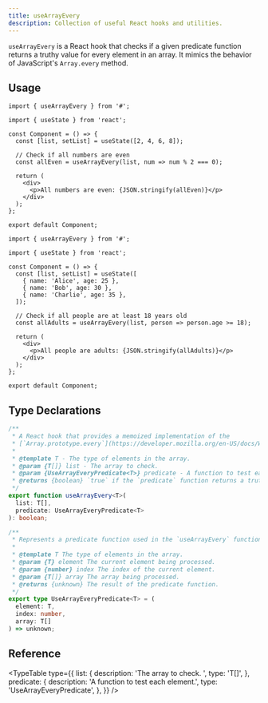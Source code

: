 ```yaml
---
title: useArrayEvery
description: Collection of useful React hooks and utilities.
---
```


`useArrayEvery` is a React hook that checks if a given predicate function returns a truthy value for every element in an array. It mimics the behavior of JavaScript's `Array.every` method.

## Usage

```tsx
import { useArrayEvery } from '#';

import { useState } from 'react';

const Component = () => {
  const [list, setList] = useState([2, 4, 6, 8]);

  // Check if all numbers are even
  const allEven = useArrayEvery(list, num => num % 2 === 0);

  return (
    <div>
      <p>All numbers are even: {JSON.stringify(allEven)}</p>
    </div>
  );
};

export default Component;
```

```tsx
import { useArrayEvery } from '#';

import { useState } from 'react';

const Component = () => {
  const [list, setList] = useState([
    { name: 'Alice', age: 25 },
    { name: 'Bob', age: 30 },
    { name: 'Charlie', age: 35 },
  ]);

  // Check if all people are at least 18 years old
  const allAdults = useArrayEvery(list, person => person.age >= 18);

  return (
    <div>
      <p>All people are adults: {JSON.stringify(allAdults)}</p>
    </div>
  );
};

export default Component;
```

## Type Declarations

```typescript
/**
 * A React hook that provides a memoized implementation of the
 * [`Array.prototype.every`](https://developer.mozilla.org/en-US/docs/Web/JavaScript/Reference/Global_Objects/Array/every) method.
 *
 * @template T - The type of elements in the array.
 * @param {T[]} list - The array to check.
 * @param {UseArrayEveryPredicate<T>} predicate - A function to test each element.
 * @returns {boolean} `true` if the `predicate` function returns a truthy value for every element from the array. Otherwise, `false`.
 */
export function useArrayEvery<T>(
  list: T[],
  predicate: UseArrayEveryPredicate<T>
): boolean;

/**
 * Represents a predicate function used in the `useArrayEvery` function.
 *
 * @template T The type of elements in the array.
 * @param {T} element The current element being processed.
 * @param {number} index The index of the current element.
 * @param {T[]} array The array being processed.
 * @returns {unknown} The result of the predicate function.
 */
export type UseArrayEveryPredicate<T> = (
  element: T,
  index: number,
  array: T[]
) => unknown;
```

## Reference

<TypeTable
  type={{
    list: {
      description: 'The array to check. ',
      type: 'T[]',
    },
    predicate: {
      description: 'A function to test each element.',
      type: 'UseArrayEveryPredicate<T>',
    },
  }}
/>

